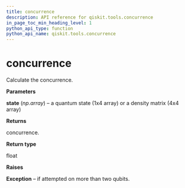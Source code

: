 ```yaml
---
title: concurrence
description: API reference for qiskit.tools.concurrence
in_page_toc_min_heading_level: 1
python_api_type: function
python_api_name: qiskit.tools.concurrence
---
```


# concurrence

<Function id="qiskit.tools.concurrence" isDedicatedPage={true} github="https://github.com/qiskit/qiskit/tree/stable/0.14/qiskit/tools/qi/qi.py" signature="concurrence(state)">
  Calculate the concurrence.

  **Parameters**

  **state** (*np.array*) – a quantum state (1x4 array) or a density matrix (4x4 array)

  **Returns**

  concurrence.

  **Return type**

  float

  **Raises**

  **Exception** – if attempted on more than two qubits.
</Function>

